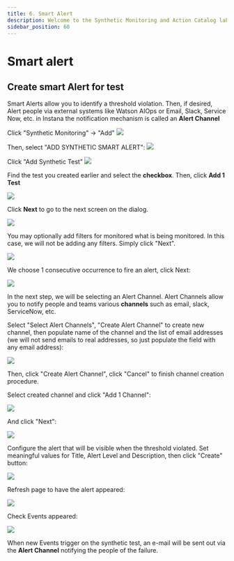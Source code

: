 ```yaml
---
title: 6. Smart Alert
description: Welcome to the Synthetic Monitoring and Action Catalog lab
sidebar_position: 60
---
```


# Smart alert

## Create smart Alert for test

Smart Alerts allow you to identify a threshold violation.   Then, if desired, Alert people via external systems like Watson AIOps or Email, Slack, Service Now, etc. in Instana the notification mechanism is called an **Alert Channel** 

Click "Synthetic Monitoring" -> "Add"
![](images/smartAlert-new.png)

Then, select "ADD SYNTHETIC SMART ALERT":
![](images/addSmartAlert.png)

Click "Add Synthetic Test"
![](images/selectSyntheticTest.png)

Find the test you created earlier and select the **checkbox**.  Then, click **Add 1 Test**

![](images/selectTest-new.png)

Click **Next** to go to the next screen on the dialog.

![](images/SA_Step1-new.png)


You may optionally add filters for monitored what is being monitored. In this case, we will not be adding any filters.  Simply click "Next".

![](images/optionalFilter-new.png)


We choose 1 consecutive occurrence to fire an alert, click Next:

![](images/SA_Step3-new.png)

In the next step, we will be selecting an Alert Channel.  Alert Channels allow you to notify people and teams various **channels** such as email, slack, ServiceNow, etc.

Select "Select Alert Channels", "Create Alert Channel" to create new channel, then populate name of the channel and the list of email addresses (we will not send emails to real addresses, so just populate the field with any email address):

![](images/SA_Step4_CreateChannel-new.png)

Then, click "Create Alert Channel", click "Cancel" to finish channel creation procedure.

Select created channel and click "Add 1 Channel":

![](images/SA_Step4_AddChannel-new.png)

And click "Next":

![](images/SA_Step4_AlertChannels-new.png)

Configure the alert that will be visible when the threshold violated. Set meaningful values for Title, Alert Level and Description, then click "Create" button:

![](images/SA_Step5-new.png)

Refresh page to have the alert appeared:

![](images/ConfiguredAlert-new.png)

Check Events appeared:

![](images/Events-new.png)

When new Events trigger on the synthetic test, an e-mail will be sent out via the **Alert Channel** notifying the people of the failure.
